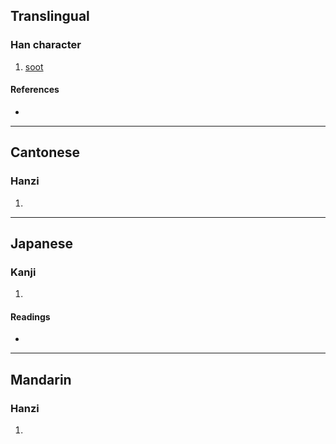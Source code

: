{{character info/new}}
==Translingual==

===Han character===
{{Han char|rn=86|rad=火|as=05|sn=9|four=23809|canj=IRF|ids=⿱台火}}

# [[soot]]

====References====
* {{Han ref|kx=0668.280|dkj=18957|dj=1078.040|hdz=32198.040|uh=70B1|ud=28849|bh=CFB1|bd=53169}}

----

==Cantonese==

===Hanzi===
{{yue-hanzi|jyut=toi4|y=toi4}}

# {{defn|lang=yue|sort=火05}}

----

==Japanese==

===Kanji===
{{ja-kanji|grade=|rs=火05}}

# {{defn|lang=ja|sort=火05}}

====Readings====
* {{ja-readings|on=[[たい]] (tai), [[だい]] (dai)|kun=[[すす]] (susu)}}

----

==Mandarin==

===Hanzi===
{{cmn-hanzi|pin=[[tái]] ([[tai2]]), [[zhá]] ([[zha2]])|wg=t'ai<sup>2</sup>, cha<sup>2</sup>}}

# {{defn|lang=cmn|sort=火05}}